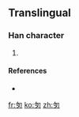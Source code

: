 ==Translingual==

===Han character===
{{Han char|rn=20|rad=勹|as=03|sn=5|four=|canj=心弓戈 (PNI)}}

# {{defn|Han|sort=勹03}}

====References====
* {{Han ref|kx=0151.031|hdz=10257.031|uh=5307|ud=21255}}

[[fr:匇]]
[[ko:匇]]
[[zh:匇]]